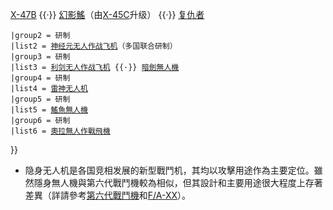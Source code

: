 {{Navbox
|name  = 隐身无人机
|title = 隐身无人机
 |group1 = {{USA}}研制
 |list1 =[[RQ-170侦查机|RQ-170]] {{·}} [[X-47B试验机|X-47B]] {{·}} [[幻影鰩無人機|幻影鰩]]（由[[波音X-45|X-45C]]升级） {{·}} [[复仇者无人驾驶战斗机|复仇者]]
 |group2 = {{FRA}}研制
 |list2 = [[神经元无人作战飞机]]（多国联合研制）
 |group3 = {{CHN}}研制
 |list3 = [[攻击-11|利剑无人作战飞机]] {{·}} [[暗劍無人機]]
 |group4 = {{UK}}研制
 |list4 = [[雷神无人机]]
 |group5 = {{RUS}}研制
 |list5 = [[鰩魚無人機]]
 |group6 = {{IND}}研制
 |list6 = [[奧拉無人作戰飛機]]

}}
<noinclude>
*隐身无人机是各国竞相发展的新型戰鬥机，其均以攻擊用途作為主要定位。雖然隱身無人機與第六代戰鬥機較為相似，但其設計和主要用途很大程度上存著差異（詳請參考[[第六代戰鬥機]]和[[F/A-XX]]）。
</noinclude>